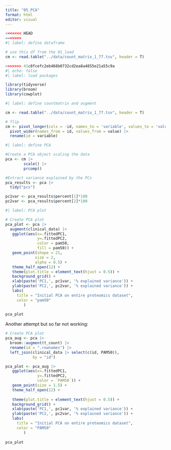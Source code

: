 ```yaml
---
title: "05_PCA"
format: html
editor: visual
---
```


```r
<<<<<<< HEAD
=======
#| label: define dataframe

# use this df from the 01_load 
cm <- read.table("../data/count_matrix_1_77.tsv", header = T)

```

```r
>>>>>>> 41c8fcefc2eb468b0732cd2ea8a4855e21a55c9a
#| echo: false
#| label: load packages

library(tidyverse)
library(broom)
library(cowplot)

```

```r
#| label: define countmatrix and augment

cm <- read.table("../data/count_matrix_1_77.tsv", header = T)

# flip
cm <- pivot_longer(cols = -id, names_to = 'variable', values_to = 'value') |>
  pivot_wider(names_from = id, values_from = value) |>
  rename(id = variable)
```

```r
#| label: define PCA

#Create a PCA object scaling the data
pca <- cm |>
        scale() |>
        prcomp()

#Extract variance explained by the PCs
pca_results <- pca |>
  tidy("pcs")

pc1var <- pca_results$percent[1]*100
pc2var <- pca_results$percent[2]*100
```

```r
#| label: PCA plot

# Create PCA plot
pca_plot <- pca |> 
  augment(clinical_data) |>
   ggplot(aes(x=.fittedPC1, 
              y=.fittedPC2, 
              color = pam50,
              fill = pam50)) +
   geom_point(shape = 21,
             size = 2,
             alpha = 0.5) +
   theme_half_open(12) + 
   theme(plot.title = element_text(hjust = 0.5)) +
   background_grid() +
   xlab(paste('PC1,', pc1var, '% explained variance')) + 
   ylab(paste('PC2,', pc2var, '% explained variance')) +
   labs(
     title = "Initial PCA on entire proteomics dataset",
     color = "pam50"
        )
  
pca_plot
```

Another attempt but so far not working:

```r


# Create PCA plot
pca_aug <- pca |> 
  broom::augment(t_count) |>
  rename(id = ".rownames") |>
  left_join(clinical_data |> select(c(id, PAM50)),
            by = "id")

pca_plot <- pca_aug |>
   ggplot(aes(x=.fittedPC1, 
              y=.fittedPC2, 
              color = `PAM50`)) +
   geom_point(size = 1.5) +
   theme_half_open(12) + 
   
   theme(plot.title = element_text(hjust = 0.5)) +
   background_grid() +
   xlab(paste('PC1,', pc1var, '% explained variance')) + 
   ylab(paste('PC2,', pc2var, '% explained variance')) +
   labs(
     title = "Initial PCA on entire proteomics dataset",
     color = "PAM50"
        )
  
pca_plot
```
